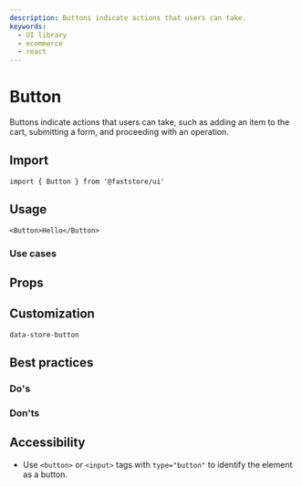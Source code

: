 ```yaml
---
description: Buttons indicate actions that users can take.
keywords:
  - UI library
  - ecommerce
  - react
---
```



# Button

Buttons indicate actions that users can take, such as adding an item to the cart, submitting a form, and proceeding with an operation.

## Import

```tsx
import { Button } from '@faststore/ui'
```

## Usage

```tsx live
<Button>Hello</Button>
```

### Use cases

## Props

<PropsSection name="Button" />

## Customization

`data-store-button`

## Best practices

### Do's

### Don'ts

## Accessibility
- Use `<button>` or `<input>` tags with `type="button"` to identify the element as a button.
